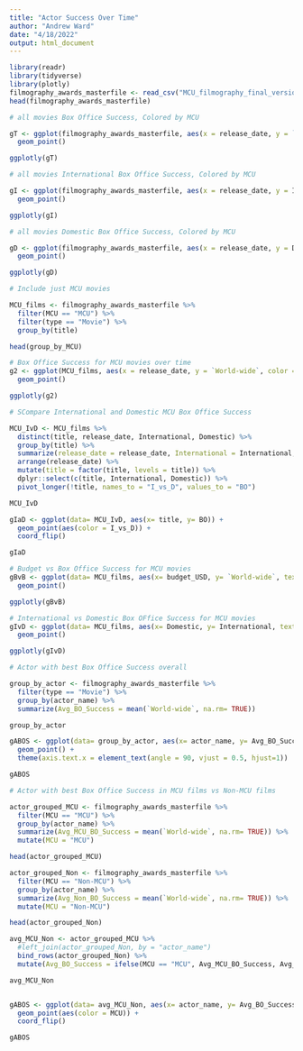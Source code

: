 ```yaml
---
title: "Actor Success Over Time"
author: "Andrew Ward"
date: "4/18/2022"
output: html_document
---
```


```r
library(readr)
library(tidyverse)
library(plotly)
filmography_awards_masterfile <- read_csv("MCU_filmography_final_version.csv")
head(filmography_awards_masterfile)

```


```r
# all movies Box Office Success, Colored by MCU

gT <- ggplot(filmography_awards_masterfile, aes(x = release_date, y = `World-wide`, color = MCU, text = title)) +
  geom_point()

ggplotly(gT)

```



```r
# all movies International Box Office Success, Colored by MCU

gI <- ggplot(filmography_awards_masterfile, aes(x = release_date, y = International, color = MCU, text = title)) +
  geom_point()

ggplotly(gI)

```


```r
# all movies Domestic Box Office Success, Colored by MCU

gD <- ggplot(filmography_awards_masterfile, aes(x = release_date, y = Domestic, color = MCU, text = title)) +
  geom_point()

ggplotly(gD)

```







```r
# Include just MCU movies

MCU_films <- filmography_awards_masterfile %>%
  filter(MCU == "MCU") %>%
  filter(type == "Movie") %>%
  group_by(title)

head(group_by_MCU)

```

```r
# Box Office Success for MCU movies over time
g2 <- ggplot(MCU_films, aes(x = release_date, y = `World-wide`, color = budget_USD, text = actor_name)) +
  geom_point()

ggplotly(g2)

```


```r
# SCompare International and Domestic MCU Box Office Success

MCU_IvD <- MCU_films %>%
  distinct(title, release_date, International, Domestic) %>%
  group_by(title) %>%
  summarize(release_date = release_date, International = International, Domestic = Domestic) %>%
  arrange(release_date) %>%
  mutate(title = factor(title, levels = title)) %>%
  dplyr::select(c(title, International, Domestic)) %>%
  pivot_longer(!title, names_to = "I_vs_D", values_to = "BO")

MCU_IvD

gIaD <- ggplot(data= MCU_IvD, aes(x= title, y= BO)) +
  geom_point(aes(color = I_vs_D)) +
  coord_flip()

gIaD

```

```r
# Budget vs Box Office Success for MCU movies
gBvB <- ggplot(data= MCU_films, aes(x= budget_USD, y= `World-wide`, text = title)) +
  geom_point()

ggplotly(gBvB)

```



```r
# International vs Domestic Box OFfice Success for MCU movies
gIvD <- ggplot(data= MCU_films, aes(x= Domestic, y= International, text= title)) +
  geom_point()

ggplotly(gIvD)

```



```r
# Actor with best Box Office Success overall

group_by_actor <- filmography_awards_masterfile %>%
  filter(type == "Movie") %>%
  group_by(actor_name) %>%
  summarize(Avg_BO_Success = mean(`World-wide`, na.rm= TRUE))

group_by_actor

gABOS <- ggplot(data= group_by_actor, aes(x= actor_name, y= Avg_BO_Success)) +
  geom_point() +
  theme(axis.text.x = element_text(angle = 90, vjust = 0.5, hjust=1))

gABOS

```

```r
# Actor with best Box Office Success in MCU films vs Non-MCU films

actor_grouped_MCU <- filmography_awards_masterfile %>%
  filter(MCU == "MCU") %>%
  group_by(actor_name) %>%
  summarize(Avg_MCU_BO_Success = mean(`World-wide`, na.rm= TRUE)) %>%
  mutate(MCU = "MCU")

head(actor_grouped_MCU)

actor_grouped_Non <- filmography_awards_masterfile %>%
  filter(MCU == "Non-MCU") %>%
  group_by(actor_name) %>%
  summarize(Avg_Non_BO_Success = mean(`World-wide`, na.rm= TRUE)) %>%
  mutate(MCU = "Non-MCU")

head(actor_grouped_Non)

avg_MCU_Non <- actor_grouped_MCU %>%
  #left_join(actor_grouped_Non, by = "actor_name")
  bind_rows(actor_grouped_Non) %>%
  mutate(Avg_BO_Success = ifelse(MCU == "MCU", Avg_MCU_BO_Success, Avg_Non_BO_Success))

avg_MCU_Non


gABOS <- ggplot(data= avg_MCU_Non, aes(x= actor_name, y= Avg_BO_Success)) +
  geom_point(aes(color = MCU)) +
  coord_flip()

gABOS


```






